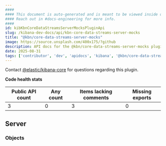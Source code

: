 ```yaml
---
####
#### This document is auto-generated and is meant to be viewed inside our experimental, new docs system.
#### Reach out in #docs-engineering for more info.
####
id: kibKbnCoreDataStreamsServerMocksPluginApi
slug: /kibana-dev-docs/api/kbn-core-data-streams-server-mocks
title: "@kbn/core-data-streams-server-mocks"
image: https://source.unsplash.com/400x175/?github
description: API docs for the @kbn/core-data-streams-server-mocks plugin
date: 2025-08-31
tags: ['contributor', 'dev', 'apidocs', 'kibana', '@kbn/core-data-streams-server-mocks']
---
```




Contact [@elastic/kibana-core](https://github.com/orgs/elastic/teams/kibana-core) for questions regarding this plugin.

**Code health stats**

| Public API count  | Any count | Items lacking comments | Missing exports |
|-------------------|-----------|------------------------|-----------------|
| 3 | 0 | 3 | 0 |

## Server

### Objects
<DocDefinitionList data={kbnCoreDataStreamsServerMocksObj.server.objects}/>

